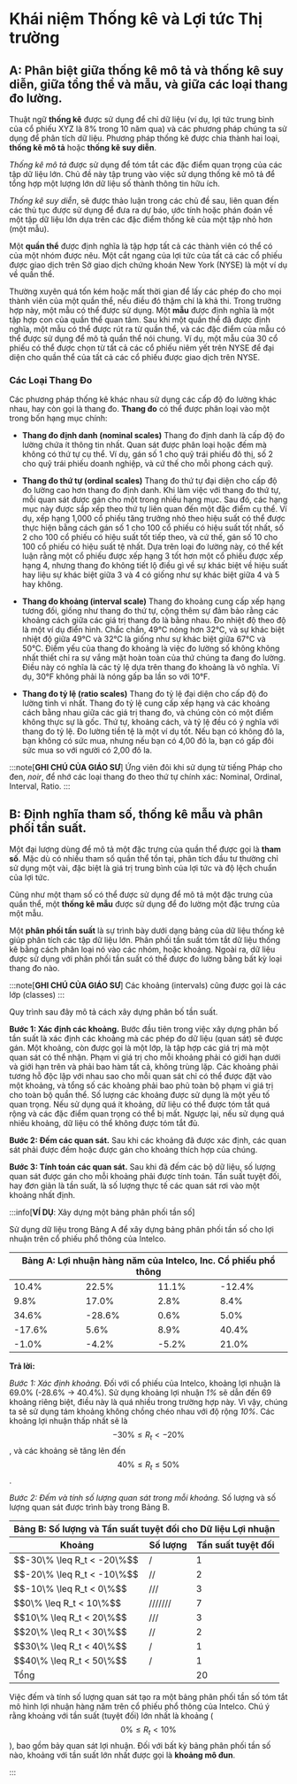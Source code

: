 # Khái niệm Thống kê và Lợi tức Thị trường

## A: Phân biệt giữa thống kê mô tả và thống kê suy diễn, giữa tổng thể và mẫu, và giữa các loại thang đo lường.

Thuật ngữ **thống kê** được sử dụng để chỉ dữ liệu (ví dụ, lợi tức trung bình của cổ phiếu XYZ là 8% trong 10 năm qua) và các phương pháp chúng ta sử dụng để phân tích dữ liệu. Phương pháp thống kê được chia thành hai loại, **thống kê mô tả** hoặc **thống kê suy diễn**.

*Thống kê mô tả* được sử dụng để tóm tắt các đặc điểm quan trọng của các tập dữ liệu lớn. Chủ đề này tập trung vào việc sử dụng thống kê mô tả để tổng hợp một lượng lớn dữ liệu số thành thông tin hữu ích.

*Thống kê suy diễn*, sẽ được thảo luận trong các chủ đề sau, liên quan đến các thủ tục được sử dụng để đưa ra dự báo, ước tính hoặc phán đoán về một tập dữ liệu lớn dựa trên các đặc điểm thống kê của một tập nhỏ hơn (một mẫu).

Một **quần thể** được định nghĩa là tập hợp tất cả các thành viên có thể có của một nhóm được nêu. Một cắt ngang của lợi tức của tất cả các cổ phiếu được giao dịch trên Sở giao dịch chứng khoán New York (NYSE) là một ví dụ về quần thể.

Thường xuyên quá tốn kém hoặc mất thời gian để lấy các phép đo cho mọi thành viên của một quần thể, nếu điều đó thậm chí là khả thi. Trong trường hợp này, một mẫu có thể được sử dụng. Một **mẫu** được định nghĩa là một tập hợp con của quần thể quan tâm. Sau khi một quần thể đã được định nghĩa, một mẫu có thể được rút ra từ quần thể, và các đặc điểm của mẫu có thể được sử dụng để mô tả quần thể nói chung. Ví dụ, một mẫu của 30 cổ phiếu có thể được chọn từ tất cả các cổ phiếu niêm yết trên NYSE để đại diện cho quần thể của tất cả các cổ phiếu được giao dịch trên NYSE.

### Các Loại Thang Đo

Các phương pháp thống kê khác nhau sử dụng các cấp độ đo lường khác nhau, hay còn gọi là thang đo. **Thang đo** có thể được phân loại vào một trong bốn hạng mục chính:

- **Thang đo định danh (nominal scales)** Thang đo định danh là cấp độ đo lường chứa ít thông tin nhất. Quan sát được phân loại hoặc đếm mà không có thứ tự cụ thể. Ví dụ, gán số 1 cho quỹ trái phiếu đô thị, số 2 cho quỹ trái phiếu doanh nghiệp, và cứ thế cho mỗi phong cách quỹ.

- **Thang đo thứ tự (ordinal scales)** Thang đo thứ tự đại diện cho cấp độ đo lường cao hơn thang đo định danh. Khi làm việc với thang đo thứ tự, mỗi quan sát được gán cho một trong nhiều hạng mục. Sau đó, các hạng mục này được sắp xếp theo thứ tự liên quan đến một đặc điểm cụ thể. Ví dụ, xếp hạng 1,000 cổ phiếu tăng trưởng nhỏ theo hiệu suất có thể được thực hiện bằng cách gán số 1 cho 100 cổ phiếu có hiệu suất tốt nhất, số 2 cho 100 cổ phiếu có hiệu suất tốt tiếp theo, và cứ thế, gán số 10 cho 100 cổ phiếu có hiệu suất tệ nhất. Dựa trên loại đo lường này, có thể kết luận rằng một cổ phiếu được xếp hạng 3 tốt hơn một cổ phiếu được xếp hạng 4, nhưng thang đo không tiết lộ điều gì về sự khác biệt về hiệu suất hay liệu sự khác biệt giữa 3 và 4 có giống như sự khác biệt giữa 4 và 5 hay không.

- **Thang đo khoảng (interval scale)** Thang đo khoảng cung cấp xếp hạng tương đối, giống như thang đo thứ tự, cộng thêm sự đảm bảo rằng các khoảng cách giữa các giá trị thang đo là bằng nhau. Đo nhiệt độ theo độ là một ví dụ điển hình. Chắc chắn, 49°C nóng hơn 32°C, và sự khác biệt nhiệt độ giữa 49°C và 32°C là giống như sự khác biệt giữa 67°C và 50°C. Điểm yếu của thang đo khoảng là việc đo lường số không không nhất thiết chỉ ra sự vắng mặt hoàn toàn của thứ chúng ta đang đo lường. Điều này có nghĩa là các tỷ lệ dựa trên thang đo khoảng là vô nghĩa. Ví dụ, 30°F không phải là nóng gấp ba lần so với 10°F.

- **Thang đo tỷ lệ (ratio scales)** Thang đo tỷ lệ đại diện cho cấp độ đo lường tinh vi nhất. Thang đo tỷ lệ cung cấp xếp hạng và các khoảng cách bằng nhau giữa các giá trị thang đo, và chúng còn có một điểm không thực sự là gốc. Thứ tự, khoảng cách, và tỷ lệ đều có ý nghĩa với thang đo tỷ lệ. Đo lường tiền tệ là một ví dụ tốt. Nếu bạn có không đô la, bạn không có sức mua, nhưng nếu bạn có 4,00 đô la, bạn có gấp đôi sức mua so với người có 2,00 đô la.

:::note[**GHI CHÚ CỦA GIÁO SƯ**]
Ứng viên đôi khi sử dụng từ tiếng Pháp cho đen, *noir*, để nhớ các loại thang đo theo thứ tự chính xác: Nominal, Ordinal, Interval, Ratio.
:::

## B: Định nghĩa tham số, thống kê mẫu và phân phối tần suất.

Một đại lượng dùng để mô tả một đặc trưng của quần thể được gọi là **tham số**.
Mặc dù có nhiều tham số quần thể tồn tại, phân tích đầu tư thường chỉ sử dụng một vài,
đặc biệt là giá trị trung bình của lợi tức và độ lệch chuẩn của lợi tức.

Cũng như một tham số có thể được sử dụng để mô tả một đặc trưng của quần thể,
một **thống kê mẫu** được sử dụng để đo lường một đặc trưng của một mẫu.

Một **phân phối tần suất** là sự trình bày dưới dạng bảng của dữ liệu thống kê giúp phân tích
các tập dữ liệu lớn. Phân phối tần suất tóm tắt dữ liệu thống kê bằng cách phân loại nó vào các nhóm,
hoặc khoảng. Ngoài ra, dữ liệu được sử dụng với phân phối tần suất có thể được đo lường
bằng bất kỳ loại thang đo nào.

:::note[**GHI CHÚ CỦA GIÁO SƯ**]
Các khoảng (intervals) cũng được gọi là các lớp (classes)
:::


Quy trình sau đây mô tả cách xây dựng phân bố tần suất.

**Bước 1: Xác định các khoảng.** Bước đầu tiên trong việc xây dựng phân bố tần suất là xác định các khoảng mà các phép đo dữ liệu (quan sát) sẽ được gán. Một khoảng, còn được gọi là một lớp, là tập hợp các giá trị mà một quan sát có thể nhận. Phạm vi giá trị cho mỗi khoảng phải có giới hạn dưới và giới hạn trên và phải bao hàm tất cả, không trùng lặp. Các khoảng phải tương hỗ độc lập với nhau sao cho mỗi quan sát chỉ có thể được đặt vào một khoảng, và tổng số các khoảng phải bao phủ toàn bộ phạm vi giá trị cho toàn bộ quần thể. Số lượng các khoảng được sử dụng là một yếu tố quan trọng. Nếu sử dụng quá ít khoảng, dữ liệu có thể được tóm tắt quá rộng và các đặc điểm quan trọng có thể bị mất. Ngược lại, nếu sử dụng quá nhiều khoảng, dữ liệu có thể không được tóm tắt đủ.

**Bước 2: Đếm các quan sát.** Sau khi các khoảng đã được xác định, các quan sát phải được đếm hoặc được gán cho khoảng thích hợp của chúng.

**Bước 3: Tính toán các quan sát.** Sau khi đã đếm các bộ dữ liệu, số lượng quan sát được gán cho mỗi khoảng phải được tính toán. Tần suất tuyệt đối, hay đơn giản là tần suất, là số lượng thực tế các quan sát rơi vào một khoảng nhất định.


:::info[**VÍ DỤ**: Xây dựng một bảng phân phối tần số]

Sử dụng dữ liệu trong Bảng A để xây dựng bảng phân phối tần số cho lợi nhuận trên cổ phiếu phổ thông của Intelco.

<table style={{ width: '100%', borderCollapse: 'collapse', textAlign: 'center' }}>
  <thead style={{ backgroundColor: 'transparent'}}>
    <tr style={{ backgroundColor: 'transparent', borderTop: 'none', borderBottom: '2px solid black'}}>
      <th colSpan="4" style={{backgroundColor: 'transparent', borderLeft: 'none', borderRight: 'none', borderTop: 'none'}}>Bảng A: Lợi nhuận hàng năm của Intelco, Inc. Cổ phiếu phổ thông</th>
    </tr>
  </thead>
  <tbody>
    <tr style={{ backgroundColor: 'transparent', border: '0px solid black', padding: '10px' }}>
      <td style={{ border: '0px solid black', padding: '10px' }}>10.4%</td>
      <td style={{ border: '0px solid black', padding: '10px' }}>22.5%</td>
      <td style={{ border: '0px solid black', padding: '10px' }}>11.1%</td>
      <td style={{ border: '0px solid black', padding: '10px' }}>-12.4%</td>
    </tr>
    <tr style={{ backgroundColor: 'transparent', border: '0px solid black', padding: '10px'}}>
      <td style={{ border: '0px solid black', padding: '10px' }}>9.8%</td>
      <td style={{ border: '0px solid black', padding: '10px' }}>17.0%</td>
      <td style={{ border: '0px solid black', padding: '10px' }}>2.8%</td>
      <td style={{ border: '0px solid black', padding: '10px' }}>8.4%</td>
    </tr>
    <tr style={{ backgroundColor: 'transparent', border: '0px solid black', padding: '10px' }}>
      <td style={{ border: '0px solid black', padding: '10px' }}>34.6%</td>
      <td style={{ border: '0px solid black', padding: '10px' }}>-28.6%</td>
      <td style={{ border: '0px solid black', padding: '10px' }}>0.6%</td>
      <td style={{ border: '0px solid black', padding: '10px' }}>5.0%</td>
    </tr>
    <tr style={{ backgroundColor: 'transparent', border: '0px solid black', padding: '10px' }}>
      <td style={{ border: '0px solid black', padding: '10px' }}>-17.6%</td>
      <td style={{ border: '0px solid black', padding: '10px' }}>5.6%</td>
      <td style={{ border: '0px solid black', padding: '10px' }}>8.9%</td>
      <td style={{ border: '0px solid black', padding: '10px' }}>40.4%</td>
    </tr>
    <tr style={{ backgroundColor: 'transparent', borderBottom: '2px solid black', borderTop: '0px solid black', padding: '10px' }}>
      <td style={{ border: '0px solid black', padding: '10px' }}>-1.0%</td>
      <td style={{ border: '0px solid black', padding: '10px' }}>-4.2%</td>
      <td style={{ border: '0px solid black', padding: '10px' }}>-5.2%</td>
      <td style={{ border: '0px solid black', padding: '10px' }}>21.0%</td>
    </tr>
  </tbody>
</table>

**Trả lời:**

*Bước 1: Xác định khoảng.* Đối với cổ phiếu của Intelco, khoảng lợi nhuận là 69.0% (-28.6\% $\rightarrow$ 40.4%). Sử dụng khoảng lợi nhuận *1%* sẽ dẫn đến 69 khoảng riêng biệt, điều này là quá nhiều trong trường hợp này. Vì vậy, chúng ta sẽ sử dụng tám khoảng không chồng chéo nhau với độ rộng *10%*. Các khoảng lợi nhuận thấp nhất sẽ là $$-30\% ≤ R_t < -20\%$$, và các khoảng sẽ tăng lên đến $$40\% ≤ R_t ≤ 50\%$$.

*Bước 2: Đếm và tính số lượng quan sát trong mỗi khoảng.* Số lượng và số lượng quan sát được trình bày trong Bảng B.

<table style={{ width: '100%', borderCollapse: 'collapse', textAlign: 'center' }}>
  <thead style={{ backgroundColor: 'transparent'}}>
    <tr style={{ backgroundColor: 'transparent', borderTop: 'none', borderBottom: '2px solid black'}}>
      <th colSpan="3" style={{backgroundColor: 'transparent', borderLeft: 'none', borderRight: 'none', borderTop: 'none'}}>Bảng B: Số lượng và Tần suất tuyệt đối cho Dữ liệu Lợi nhuận</th>
    </tr>
    <tr style={{ backgroundColor: 'transparent', borderTop: 'none', borderBottom: '2px solid black'}}>
      <th style={{ borderLeft: 'none', borderRight: 'none', borderTop: 'none' }}>Khoảng</th>
      <th style={{ borderLeft: 'none', borderRight: 'none', borderTop: 'none' }}>Số lượng</th>
      <th style={{ borderLeft: 'none', borderRight: 'none', borderTop: 'none' }}>Tần suất tuyệt đối</th>
    </tr>
  </thead>
  <tbody>
    <tr style={{ backgroundColor: 'transparent', border: '0px solid black', padding: '10px' }}>
      <td style={{ border: '0px solid black', padding: '10px' }}>$$-30\% \leq R_t < -20\%$$</td>
      <td style={{ border: '0px solid black', padding: '10px' }}>/</td>
      <td style={{ border: '0px solid black', padding: '10px' }}>1</td>
    </tr>
    <tr style={{ backgroundColor: 'transparent', border: '0px solid black', padding: '10px' }}> 
      <td style={{ border: '0px solid black', padding: '10px' }}>$$-20\% \leq R_t < -10\%$$</td>
      <td style={{ border: '0px solid black', padding: '10px' }}>//</td>
      <td style={{ border: '0px solid black', padding: '10px' }}>2</td>
    </tr>
    <tr style={{ backgroundColor: 'transparent', border: '0px solid black', padding: '10px'}}>
      <td style={{ border: '0px solid black', padding: '10px' }}>$$-10\% \leq R_t < 0\%$$</td>
      <td style={{ border: '0px solid black', padding: '10px' }}>///</td>
      <td style={{ border: '0px solid black', padding: '10px' }}>3</td>
    </tr>
    <tr style={{ backgroundColor: 'transparent', border: '0px solid black', padding: '10px' }}>
      <td style={{ border: '0px solid black', padding: '10px' }}>$$0\% \leq R_t < 10\%$$</td>
      <td style={{ border: '0px solid black', padding: '10px' }}>///////</td>
      <td style={{ border: '0px solid black', padding: '10px' }}>7</td>
    </tr>
    <tr style={{ backgroundColor: 'transparent', border: '0px solid black', padding: '10px' }}>
      <td style={{ border: '0px solid black', padding: '10px' }}>$$10\% \leq R_t < 20\%$$</td>
      <td style={{ border: '0px solid black', padding: '10px' }}>///</td>
      <td style={{ border: '0px solid black', padding: '10px' }}>3</td>
    </tr>
    <tr style={{ backgroundColor: 'transparent', border: '0px solid black', padding: '10px' }}>
      <td style={{ border: '0px solid black', padding: '10px' }}>$$20\% \leq R_t < 30\%$$</td>
      <td style={{ border: '0px solid black', padding: '10px' }}>//</td>
      <td style={{ border: '0px solid black', padding: '10px' }}>2</td>
    </tr>
    <tr style={{ backgroundColor: 'transparent', border: '0px solid black', padding: '10px' }}>
      <td style={{ border: '0px solid black', padding: '10px' }}>$$30\% \leq R_t < 40\%$$</td>
      <td style={{ border: '0px solid black', padding: '10px' }}>/</td>
      <td style={{ border: '0px solid black', padding: '10px' }}>1</td>
    </tr>
    <tr style={{ backgroundColor: 'transparent', borderBottom: '2px solid black', borderTop: '0px solid black', padding: '10px' }}>
      <td style={{ border: '0px solid black', padding: '10px' }}>$$40\% \leq R_t < 50\%$$</td>
      <td style={{ border: '0px solid black', padding: '10px' }}>/</td>
      <td style={{ border: '0px solid black', padding: '10px' }}>1</td>
    </tr>
    <tr style={{ backgroundColor: 'transparent', borderBottom: '2px solid black', borderTop: '0px solid black', padding: '10px' }}>
      <td style={{ border: '0px solid black', padding: '10px' }} colSpan="2">Tổng</td>
      <td style={{ border: '0px solid black', padding: '10px' }}>20</td>
    </tr>
  </tbody>
</table>

Việc đếm và tính số lượng quan sát tạo ra một bảng phân phối tần số tóm tắt mô hình lợi nhuận hàng năm trên cổ phiếu phổ thông của Intelco. Chú ý rằng khoảng với tần suất (tuyệt đối) lớn nhất là khoảng ($$0\% ≤ R_t < 10\%$$), bao gồm bảy quan sát lợi nhuận. Đối với bất kỳ bảng phân phối tần số nào, khoảng với tần suất lớn nhất được gọi là **khoảng mô đun**.

:::